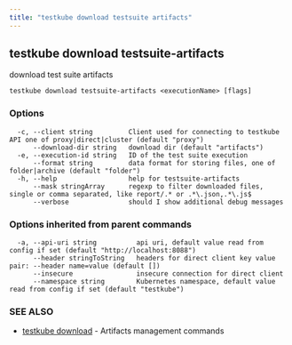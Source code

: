 ```yaml
---
title: "testkube download testsuite artifacts"
---
```



<LegacyWarning />

## testkube download testsuite-artifacts

download test suite artifacts

```
testkube download testsuite-artifacts <executionName> [flags]
```

### Options

```
  -c, --client string         Client used for connecting to testkube API one of proxy|direct|cluster (default "proxy")
      --download-dir string   download dir (default "artifacts")
  -e, --execution-id string   ID of the test suite execution
      --format string         data format for storing files, one of folder|archive (default "folder")
  -h, --help                  help for testsuite-artifacts
      --mask stringArray      regexp to filter downloaded files, single or comma separated, like report/.* or .*\.json,.*\.js$
      --verbose               should I show additional debug messages
```

### Options inherited from parent commands

```
  -a, --api-uri string          api uri, default value read from config if set (default "http://localhost:8088")
      --header stringToString   headers for direct client key value pair: --header name=value (default [])
      --insecure                insecure connection for direct client
      --namespace string        Kubernetes namespace, default value read from config if set (default "testkube")
```

### SEE ALSO

* [testkube download](testkube-download.mdx)	 - Artifacts management commands


